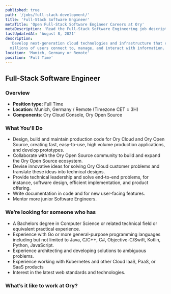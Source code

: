 ```yaml
---
published: true
path: '/jobs/full-stack-development/'
title: 'Full-Stack Software Engineer'
metaTitle: 'Open Full-Stack Software Engineer Careers at Ory'
metaDescription: 'Read the Full-Stack Software Engineering job description.'
lastUpdatedAt: 'August 8, 2021'
description:
  'Develop next-generation cloud technologies and infrastructure that change how
  millions of users connect to, manage, and interact with information.'
location: 'Munich, Germany or Remote'
position: 'Full Time'
---
```



## Full-Stack Software Engineer

<About />
<Dev />

### Overview

- **Position type:** Full Time
- **Location**: Munich, Germany / Remote (Timezone CET ± 3H)
- **Components**: Ory Cloud Console, Ory Open Source

### What You'll Do

- Design, build and maintain production code for Ory Cloud and Ory Open Source,
  creating fast, easy-to-use, high volume production applications, and develop
  prototypes.
- Collaborate with the Ory Open Source community to build and expand the Ory
  Open Source ecosystem.
- Devise innovative ideas for solving Ory Cloud customer problems and translate
  these ideas into technical designs.
- Provide technical leadership and solve end-to-end problems, for instance,
  software design, efficient implementation, and product offering.
- Write documentation in code and for new user-facing features.
- Mentor more junior Software Engineers.

### We’re looking for someone who has

- A Bachelors degree in Computer Science or related technical field or
  equivalent practical experience.
- Experience with Go or more general-purpose programming languages including but
  not limited to Java, C/C++, C#, Objective-C/Swift, Kotlin, Python, JavaScript.
- Experience architecting and developing solutions to ambiguous problems.
- Experience working with Kubernetes and other Cloud IaaS, PaaS, or SaaS
  products
- Interest in the latest web standards and technologies.

### What’s it like to work at Ory?

<WorkAtOry />
